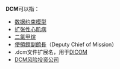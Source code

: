 '''DCM'''可以指：
*[[数据约束模型|数据约束模型]]
*[[扩张性心肌病|扩张性心肌病]]
*[[二氯甲烷|二氯甲烷]]
*[[使領館副館長|使領館副館長]]（Deputy Chief of Mission）
*.dcm文件扩展名，用于[[DICOM|DICOM]]
*[[DCM风险投资公司|DCM风险投资公司]]
{{disambig|Cat=三字拉丁字母缩写消歧义}}